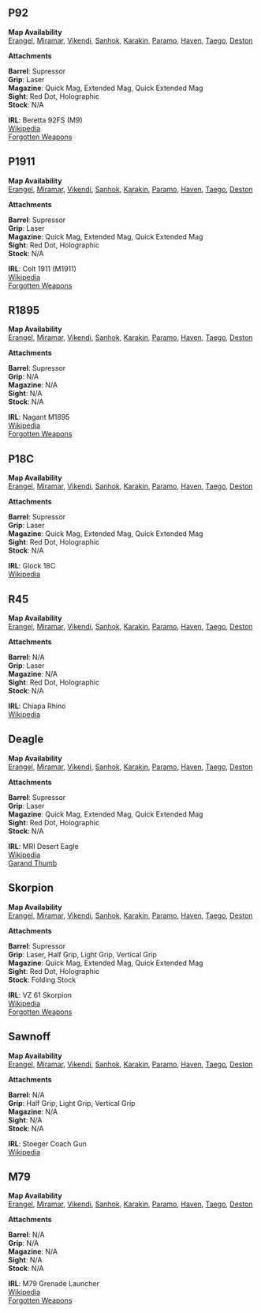 
## P92

<Weapon name="P92"/>

**Map Availability**  
[Erangel](/maps/erangel),
[Miramar](/maps/miramar),
[Vikendi](/maps/vikendi),
[Sanhok](/maps/sanhok),
[Karakin](/maps/karakin),
[Paramo](/maps/paramo),
[Haven](/maps/haven),
[Taego](/maps/taego),
[Deston](/maps/deston)  

**Attachments**  

**Barrel**: Supressor  
**Grip**: Laser  
**Magazine**: Quick Mag, Extended Mag, Quick Extended Mag  
**Sight**: Red Dot, Holographic  
**Stock**: N/A  

**IRL**: Beretta 92FS (M9)  
[Wikipedia](https://en.wikipedia.org/wiki/Beretta_M9)  
[Forgotten Weapons](https://www.forgottenweapons.com/the-jet-li-maneuver-beretta-disassembly-at-gunpoint/)  

## P1911

<Weapon name="P1911"/>

**Map Availability**  
[Erangel](/maps/erangel),
[Miramar](/maps/miramar),
[Vikendi](/maps/vikendi),
[Sanhok](/maps/sanhok),
[Karakin](/maps/karakin),
[Paramo](/maps/paramo),
[Haven](/maps/haven),
[Taego](/maps/taego),
[Deston](/maps/deston)  

**Attachments**  

**Barrel**: Supressor  
**Grip**: Laser   
**Magazine**: Quick Mag, Extended Mag, Quick Extended Mag  
**Sight**: Red Dot, Holographic  
**Stock**: N/A  

**IRL**: Colt 1911 (M1911)  
[Wikipedia](https://en.wikipedia.org/wiki/M1911_pistol)  
[Forgotten Weapons](https://www.forgottenweapons.com/development-of-the-model-1911-pistol-video/)  

## R1895

<Weapon name="R1895"/>

**Map Availability**  
[Erangel](/maps/erangel),
[Miramar](/maps/miramar),
[Vikendi](/maps/vikendi),
[Sanhok](/maps/sanhok),
[Karakin](/maps/karakin),
[Paramo](/maps/paramo),
[Haven](/maps/haven),
[Taego](/maps/taego),
[Deston](/maps/deston)  

**Attachments**  

**Barrel**: Supressor  
**Grip**: N/A   
**Magazine**: N/A  
**Sight**: N/A  
**Stock**: N/A  

**IRL**: Nagant M1895  
[Wikipedia](https://en.wikipedia.org/wiki/Nagant_M1895)  
[Forgotten Weapons](https://www.forgottenweapons.com/russian-1895-nagant-revolver-video/)  

## P18C

<Weapon name="P18C"/>

**Map Availability**  
[Erangel](/maps/erangel),
[Miramar](/maps/miramar),
[Vikendi](/maps/vikendi),
[Sanhok](/maps/sanhok),
[Karakin](/maps/karakin),
[Paramo](/maps/paramo),
[Haven](/maps/haven),
[Taego](/maps/taego),
[Deston](/maps/deston)  

**Attachments**  

**Barrel**: Supressor  
**Grip**: Laser   
**Magazine**: Quick Mag, Extended Mag, Quick Extended Mag  
**Sight**: Red Dot, Holographic  
**Stock**: N/A  

**IRL**: Glock 18C  
[Wikipedia](https://en.wikipedia.org/wiki/Glock)  

## R45

<Weapon name="R45"/>

**Map Availability**  
[Erangel](/maps/erangel),
[Miramar](/maps/miramar),
[Vikendi](/maps/vikendi),
[Sanhok](/maps/sanhok),
[Karakin](/maps/karakin),
[Paramo](/maps/paramo),
[Haven](/maps/haven),
[Taego](/maps/taego),
[Deston](/maps/deston)  

**Attachments**  

**Barrel**: N/A  
**Grip**: Laser   
**Magazine**: N/A  
**Sight**: Red Dot, Holographic  
**Stock**: N/A  

**IRL**: Chiapa Rhino  
[Wikipedia](https://en.wikipedia.org/wiki/Chiappa_Rhino)   

## Deagle

<Weapon name="Deagle"/>

**Map Availability**  
[Erangel](/maps/erangel),
[Miramar](/maps/miramar),
[Vikendi](/maps/vikendi),
[Sanhok](/maps/sanhok),
[Karakin](/maps/karakin),
[Paramo](/maps/paramo),
[Haven](/maps/haven),
[Taego](/maps/taego),
[Deston](/maps/deston)  

**Attachments**  

**Barrel**: Supressor  
**Grip**: Laser   
**Magazine**: Quick Mag, Extended Mag, Quick Extended Mag  
**Sight**: Red Dot, Holographic  
**Stock**: N/A  

**IRL**: MRI Desert Eagle  
[Wikipedia](https://en.wikipedia.org/wiki/Desert_Eagle)   
[Garand Thumb](https://www.youtube.com/watch?v=cK21F7Wy7uc)  

## Skorpion

<Weapon name="Skorpion"/>

**Map Availability**  
[Erangel](/maps/erangel),
[Miramar](/maps/miramar),
[Vikendi](/maps/vikendi),
[Sanhok](/maps/sanhok),
[Karakin](/maps/karakin),
[Paramo](/maps/paramo),
[Haven](/maps/haven),
[Taego](/maps/taego),
[Deston](/maps/deston)  

**Attachments**  

**Barrel**: Supressor  
**Grip**: Laser, Half Grip, Light Grip, Vertical Grip   
**Magazine**: Quick Mag, Extended Mag, Quick Extended Mag  
**Sight**: Red Dot, Holographic  
**Stock**: Folding Stock  

**IRL**: VZ 61 Skorpion  
[Wikipedia](https://en.wikipedia.org/wiki/%C5%A0korpion)   
[Forgotten Weapons](https://www.forgottenweapons.com/czech-vz61-skorpion-history-and-mechanics/)  

## Sawnoff

<Weapon name="Sawnoff"/>

**Map Availability**  
[Erangel](/maps/erangel),
[Miramar](/maps/miramar),
[Vikendi](/maps/vikendi),
[Sanhok](/maps/sanhok),
[Karakin](/maps/karakin),
[Paramo](/maps/paramo),
[Haven](/maps/haven),
[Taego](/maps/taego),
[Deston](/maps/deston)  

**Attachments**  

**Barrel**: N/A  
**Grip**: Half Grip, Light Grip, Vertical Grip   
**Magazine**: N/A  
**Sight**: N/A  
**Stock**: N/A  

**IRL**: Stoeger Coach Gun  
[Wikipedia](https://en.wikipedia.org/wiki/Stoeger_Coach_Gun)   

## M79

<Weapon name="M79"/>

**Map Availability**  
[Erangel](/maps/erangel),
[Miramar](/maps/miramar),
[Vikendi](/maps/vikendi),
[Sanhok](/maps/sanhok),
[Karakin](/maps/karakin),
[Paramo](/maps/paramo),
[Haven](/maps/haven),
[Taego](/maps/taego),
[Deston](/maps/deston)  

**Attachments**  

**Barrel**: N/A  
**Grip**: N/A  
**Magazine**: N/A  
**Sight**: N/A  
**Stock**: N/A  

**IRL**: M79 Grenade Launcher  
[Wikipedia](https://en.wikipedia.org/wiki/M79_grenade_launcher)   
[Forgotten Weapons](https://www.forgottenweapons.com/m79-the-iconic-bloop-tube-40mm-grenade-launcher/)  